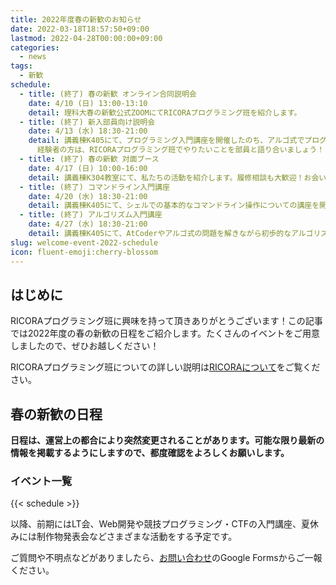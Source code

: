 ```yaml
---
title: 2022年度春の新歓のお知らせ
date: 2022-03-18T18:57:50+09:00
lastmod: 2022-04-28T00:00:00+09:00
categories:
  - news
tags:
  - 新歓
schedule:
  - title: (終了) 春の新歓 オンライン合同説明会
    date: 4/10 (日) 13:00-13:10
    detail: 理科大春の新歓公式ZOOMにてRICORAプログラミング班を紹介します。
  - title: (終了) 新入部員向け説明会
    date: 4/13 (水) 18:30-21:00
    detail: 講義棟K405にて、プログラミング入門講座を開催したのち、アルゴ式でプログラムを実際に書く機会をご提供します。
      経験者の方は、RICORAプログラミング班でやりたいことを部員と語り合いましょう！
  - title: (終了) 春の新歓 対面ブース
    date: 4/17 (日) 10:00-16:00
    detail: 講義棟K304教室にて、私たちの活動を紹介します。履修相談も大歓迎！お会いできることを楽しみにしています。
  - title: (終了) コマンドライン入門講座
    date: 4/20 (水) 18:30-21:00
    detail: 講義棟K405にて、シェルでの基本的なコマンドライン操作についての講座を開講します。奮ってご参加ください。参加者の皆さんは自分のPCを持参してください。
  - title: (終了) アルゴリズム入門講座
    date: 4/27 (水) 18:30-21:00
    detail: 講義棟K405にて、AtCoderやアルゴ式の問題を解きながら初歩的なアルゴリズムに慣れ親しみましょう。最後の新歓イベントになりますのでぜひご参加ください。
slug: welcome-event-2022-schedule
icon: fluent-emoji:cherry-blossom
---
```


## はじめに

RICORAプログラミング班に興味を持って頂きありがとうございます！この記事では2022年度の春の新歓の日程をご紹介します。たくさんのイベントをご用意しましたので、ぜひお越しください！

RICORAプログラミング班についての詳しい説明は[RICORAについて](/about-us/)をご覧ください。

## 春の新歓の日程

**日程は、運営上の都合により突然変更されることがあります。可能な限り最新の情報を掲載するようにしますので、都度確認をよろしくお願いします。**

### イベント一覧

{{< schedule >}}

以降、前期にはLT会、Web開発や競技プログラミング・CTFの入門講座、夏休みには制作物発表会などさまざまな活動をする予定です。

ご質問や不明点などがありましたら、[お問い合わせ](/contact/)のGoogle Formsからご一報ください。

